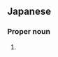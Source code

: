 ==Japanese==
{{ja-kanjitab}}

===Proper noun===
{{ja-pos|ゆか|proper}}

# {{given name|female|lang=ja|sort=ゆか}}
